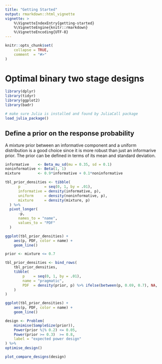 ```yaml
---
title: "Getting Started"
output: rmarkdown::html_vignette
vignette: >
    %\VignetteIndexEntry{getting-started}
    %\VignetteEngine{knitr::rmarkdown}
    %\VignetteEncoding{UTF-8}
---
```


```r
knitr::opts_chunk$set(
    collapse = TRUE,
    comment  = "#>"
)
```



# Optimal binary two stage designs

```r
library(dplyr)
library(tidyr)
library(ggplot2)
library(badr)

# make sure Julia is installed and found by JuliaCall package
load_julia_package() 
```

## Define a prior on the response probability

A mixture prior between an informative component and a uniform distribution
is a good choice since it is more robust than just an informarive prior.
The prior can be defined in terms of its mean and standard deviation.

```r
informative    <- Beta_mu_sd(mu = 0.35, sd = 0.1)
noninformative <- Beta(1, 1)
mixture        <- 0.9*informative + 0.1*noninformative

tbl_prior_densities <- tibble(
      p           = seq(0, 1, by = .01),
      informative = density(informative, p),
      uniform     = density(noninformative, p),
      mixture     = density(mixture, p)
  ) %>% 
  pivot_longer(
      -p, 
      names_to = "name", 
      values_to = "PDF"
  ) 

ggplot(tbl_prior_densities) +
    aes(p, PDF, color = name) + 
    geom_line()
```

```r
prior <- mixture <= 0.7

tbl_prior_densities <- bind_rows(
    tbl_prior_densities,
    tibble(
        p    = seq(0, 1, by = .01),
        name = "pragmatic",
        PDF  = density(prior, p) %>% ifelse(between(p, 0.69, 0.7), NA, .)
    )
)

ggplot(tbl_prior_densities) +
    aes(p, PDF, color = name) + 
    geom_line()
```

```r
design <- Problem(
    minimise(SampleSize(prior)),
    Power(prior %|% 0.2) <= 0.05,
    Power(prior >= 0.3)  >= 0.8,
    label = "expected power design"
) %>% 
optimise_design()
```

```r
plot_compare_designs(design)
```
